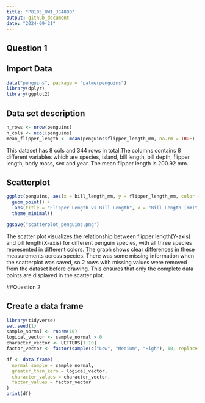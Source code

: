 ```yaml
---
title: "P8105_HW1_JG4890"
output: github_document
date: "2024-09-21"
---
```

## Question 1
## Import Data
```r
data("penguins", package = "palmerpenguins")
library(dplyr)
library(ggplot2)
```
## Data set description
```r
n_rows <- nrow(penguins)
n_cols <- ncol(penguins)
mean_flipper_length <- mean(penguins$flipper_length_mm, na.rm = TRUE)
```
This dataset has 8 cols and 344 rows in total.The columns contains 8 different variables which are species, island, bill length, bill depth, flipper length, body mass, sex and year. The mean flipper length is 200.92 mm.

## Scatterplot
```r
ggplot(penguins, aes(x = bill_length_mm, y = flipper_length_mm, color = species)) +
  geom_point() +
  labs(title = "Flipper Length vs Bill Length", x = "Bill Length (mm)", y = "Flipper Length (mm)") +
  theme_minimal()

ggsave("scatterplot_penguins.png")
```
The scatter plot visualizes the relationship between flipper length(Y-axis) and bill length(X-axis) for different penguin species, with all three species represented in different colors. The graph shows clear differences in these measurements across species. There was some missing information when the scatterplot was saved, so 2 rows with missing values were removed from the dataset before drawing. This ensures that only the complete data points are displayed in the scatter plot.

##Question 2

## Create a data frame
```r
library(tidyverse)
set.seed(1)
sample_normal <- rnorm(10)
logical_vector <- sample_normal > 0
character_vector <- LETTERS[1:10]
factor_vector <- factor(sample(c("Low", "Medium", "High"), 10, replace = TRUE))

df <- data.frame(
  normal_sample = sample_normal,
  greater_than_zero = logical_vector,
  character_values = character_vector,
  factor_values = factor_vector
)
print(df)
```

